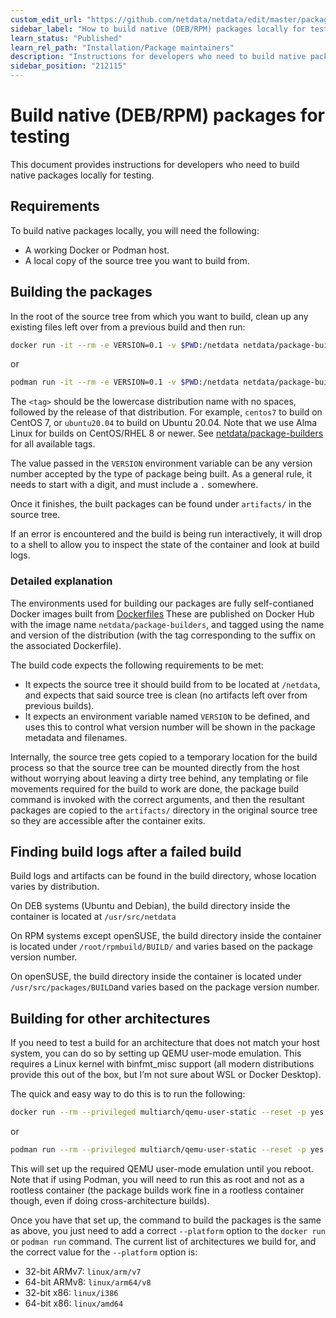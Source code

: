 ```yaml
---
custom_edit_url: "https://github.com/netdata/netdata/edit/master/packaging/building-native-packages-locally.md"
sidebar_label: "How to build native (DEB/RPM) packages locally for testing"
learn_status: "Published"
learn_rel_path: "Installation/Package maintainers"
description: "Instructions for developers who need to build native packages locally for testing."
sidebar_position: "212115"
---
```

# Build native (DEB/RPM) packages for testing

This document provides instructions for developers who need to build native packages locally for testing.

## Requirements

To build native packages locally, you will need the following:

* A working Docker or Podman host.
* A local copy of the source tree you want to build from.

## Building the packages

In the root of the source tree from which you want to build, clean up any existing files left over from a previous build
and then run:

```bash
docker run -it --rm -e VERSION=0.1 -v $PWD:/netdata netdata/package-builders:<tag>
```

or

```bash
podman run -it --rm -e VERSION=0.1 -v $PWD:/netdata netdata/package-builders:<tag>
```

The `<tag>` should be the lowercase distribution name with no spaces, followed by the
release of that distribution. For example, `centos7` to build on CentOS 7, or `ubuntu20.04`
to build on Ubuntu 20.04. Note that we use Alma Linux for builds on CentOS/RHEL 8 or newer. See
[netdata/package-builders](https://hub.docker.com/r/netdata/package-builders/tags) for all available tags.

The value passed in the `VERSION` environment variable can be any version number accepted by the type of package
being built. As a general rule, it needs to start with a digit, and must include a `.` somewhere.

Once it finishes, the built packages can be found under `artifacts/` in the source tree.

If an error is encountered and the build is being run interactively, it will drop to a shell to allow you to
inspect the state of the container and look at build logs.

### Detailed explanation

The environments used for building our packages are fully self-contianed Docker images built from [Dockerfiles](https://github.com/netdata/helper-images/tree/master/package-builders)
These are published on Docker
Hub with the image name `netdata/package-builders`, and tagged using the name and version of the distribution
(with the tag corresponding to the suffix on the associated Dockerfile).

The build code expects the following requirements to be met:

- It expects the source tree it should build from to be located at `/netdata`, and expects that said source tree
  is clean (no artifacts left over from previous builds).
- It expects an environment variable named `VERSION` to be defined, and uses this to control what version number
  will be shown in the package metadata and filenames.

Internally, the source tree gets copied to a temporary location for the build process so that the source tree can
be mounted directly from the host without worrying about leaving a dirty tree behind, any templating or file
movements required for the build to work are done, the package build command is invoked with the correct arguments,
and then the resultant packages are copied to the `artifacts/` directory in the original source tree so they are
accessible after the container exits.

## Finding build logs after a failed build

Build logs and artifacts can be found in the build directory, whose location varies by distribution.

On DEB systems (Ubuntu and Debian), the build directory inside the container is located at `/usr/src/netdata`

On RPM systems except openSUSE, the build directory inside the container is located under `/root/rpmbuild/BUILD/`
and varies based on the package version number.

On openSUSE, the build directory inside the container is located under `/usr/src/packages/BUILD`and varies based
on the package version number.

## Building for other architectures

If you need to test a build for an architecture that does not match your host system, you can do so by setting up
QEMU user-mode emulation. This requires a Linux kernel with binfmt\_misc support (all modern distributions provide
this out of the box, but I’m not sure about WSL or Docker Desktop).

The quick and easy way to do this is to run the following:

```bash
docker run --rm --privileged multiarch/qemu-user-static --reset -p yes
```

or

```bash
podman run --rm --privileged multiarch/qemu-user-static --reset -p yes
```

This will set up the required QEMU user-mode emulation until you reboot. Note that if using Podman, you will need
to run this as root and not as a rootless container (the package builds work fine in a rootless container though,
even if doing cross-architecture builds).

Once you have that set up, the command to build the packages is the same as above, you just need to add a correct
`--platform` option to the `docker run` or `podman run` command. The current list of architectures we build for,
and the correct value for the `--platform` option is:

- 32-bit ARMv7: `linux/arm/v7`
- 64-bit ARMv8: `linux/arm64/v8`
- 32-bit x86: `linux/i386`
- 64-bit x86: `linux/amd64`
